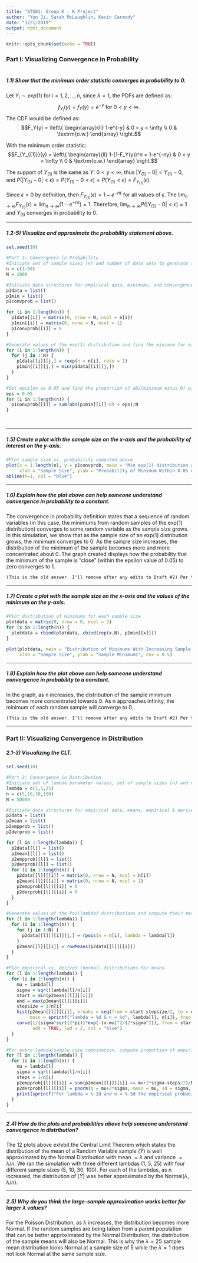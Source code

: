 ```yaml
---
title: "ST501: Group K - R Project"
author: "Yun Ji, Sarah McLaughlin, Kevin Carmody"
date: "12/1/2019"
output: html_document
---
```


```r
knitr::opts_chunk$set(echo = TRUE)
```

### Part I: Visualizing Convergence in Probability 
#
##### 1.1) Show that the minimum order statistic converges in probability to 0. 


Let $Y_i \sim exp(1)$ for $i = 1,2,...,n$, since $\lambda=1$, the PDFs are defined as: 
$$f_{Y_i}(y) = f_{Y}(y) = e^{-y} \textrm{ for } 0 < y < \infty.$$
The CDF would be defined as: 
$$F_Y(y) = \left\{
                \begin{array}{ll}
                  1-e^{-y} & 0 < y < \infty  \\
                  0 & \textrm{o.w.}
                \end{array}
              \right.$$
              
With the minimum order statistic:
$$F_{Y_{(1)}}(y) = \left\{
                \begin{array}{ll}
                  1-(1-F_Y(y))^n = 1-e^{-ny} & 0 < y < \infty  \\
                  0 & \textrm{o.w.}
                \end{array}
              \right.$$


The support of $Y_{(1)}$ is the same as $Y$: $0 < y < \infty$, thus $| Y_{(1)} - 0 | = Y_{(1)} - 0$, and $P(|Y_{(1)} - 0| < \epsilon)=P(Y_{(1)} - 0 < \epsilon) = P(Y_{(1)} < \epsilon) = F_{Y_{(1)}}(\epsilon)$.

Since $\epsilon > 0$ by definition, then $F_{Y_{(1)}}(\epsilon) = 1 - e^{-n\epsilon}$ for all values of $\epsilon$. The $\lim_{n\to\infty} F_{Y_{(1)}}(\epsilon) = \lim_{n\to\infty}(1 - e^{-n\epsilon}) = 1$. Therefore, $\lim_{n\to\infty} P(|Y_{(1)} - 0| < \epsilon) = 1$ and $Y_{(1)}$ converges in probability to $0$.

***
##### 1.2-5) Visualize and approximate the probability statement above. 

```r
set.seed(10)

#Part 1: Convergence in Probability
#Initiate set of sample sizes (n) and number of data sets to generate for each sample size (N)
n = c(1:50)
N = 1000

#Initiate data structures for empirical data, minimums, and convergence probabilities
p1data = list()
p1min = list()
p1convprob = list()

for (i in 1:length(n)) {
  p1data[[i]] = matrix(0, nrow = N, ncol = n[i])
  p1min[[i]] = matrix(0, nrow = N, ncol = 1)
  p1convprob[[i]] = 0
}

#Generate values of the exp(1) distribution and find the minimum for each sample
for (i in 1:length(n)) {
  for (j in 1:N) {
    p1data[[i]][j,] = rexp(n = n[i], rate = 1)
    p1min[[i]][j,] = min(p1data[[i]][j,])
  }
}

#Set epsilon as 0.05 and find the proportion of abs(minimum minus 0) within this epsilon for sample sizes 1 thru 50
eps = 0.05
for (i in 1:length(n)) {
  p1convprob[[i]] = sum(abs(p1min[[i]]-0) < eps)/N
}




```


***
##### 1.5) Create a plot with the sample size on the x-axis and the probability of interest on the y-axis. 


```r

#Plot sample size vs. probability computed above
plot(x = 1:length(n), y = p1convprob, main = "Min exp(1) distribution approaches 0 as n increases.",
     xlab = "Sample Size", ylab = "Probability of Minimum Within 0.05 of Zero", ylim = c(0.0, 1.1), cex = 0.5)
abline(h=1, col = "blue")


```

***
##### 1.6) Explain how the plot above can help someone understand convergence in probability to a constant.

The convergence in probability definition states that a sequence of random variables (in this case, the minimums from random samples of the exp(1) distribution) converges to some random variable as the sample size grows. In this simulation, we show that as the sample size of an exp(1) distribution grows, the minimum converges to 0. As the sample size increases, the distribution of the minimum of the sample becomes more and more concentrated about 0. The graph created displays how the probability that the minimum of the sample is "close" (within the epsilon value of 0.05) to zero converges to 1. 

```md
(This is the old answer. I'll remove after any edits to Draft #2) Per the plot, we see that as the sample size increases, the probability of being within the 0.05 boundary increases. If the sample size were to continue to increase, we'd get closer and closer values to 1. Thus, it illustrates that as our sample size increases, so does the probability and if we were to increase to infinity the probability would converge to 1.
```


***
##### 1.7) Create a plot with the sample size on the x-axis and the values of the minimum on the y-axis. 


```r


#Plot distribution of minimums for each sample size
plotdata = matrix(0, nrow = 0, ncol = 2)
for (x in 1:length(n)) {
  plotdata = rbind(plotdata, cbind(rep(x,N), p1min[[x]]))
}

plot(plotdata, main = "Distribution of Minimums With Increasing Sample Size",
     xlab = "Sample Size", ylab = "Sample Minimums", cex = 0.5)


```

***
##### 1.8) Explain how the plot above can help someone understand convergence in probability to a constant.
In the graph, as n increases, the distribution of the sample minimum becomes more concentrated towards 0. As n approaches infinity, the minimum of each random sample will converge to 0. 


```md
(This is the old answer. I'll remove after any edits to Draft #2) Per the plot, we see that as the sample size increases, the our minimums become less and less dispersed. As we continue increasing the sample size the upper bound continues to decrease, ultimately converging to 0, should n increase to infinity.
```


***
### Part II: Visualizing Convergence in Distribution 
##### 2.1-3) Visualizing the CLT. 

```r

set.seed(10)

#Part 2: Convergence in Distribution
#Initiate set of lambda parameter values, set of sample sizes (n) and number of data sets to generate for each combination of lambda and sample size (N)
lambda = c(1,5,25)
n = c(5,10,30,100)
N = 50000

#Initiate data structures for empirical data, means, empirical & derived probabilities
p2data = list()
p2mean = list()
p2empprob = list()
p2derprob = list()

for (l in 1:length(lambda)) {
  p2data[[l]] = list()
  p2mean[[l]] = list()
  p2empprob[[l]] = list()
  p2derprob[[l]] = list()
  for (i in 1:length(n)) {
    p2data[[l]][[i]] = matrix(0, nrow = N, ncol = n[i])
    p2mean[[l]][[i]] = matrix(0, nrow = N, ncol = 1)
    p2empprob[[l]][[i]] = 0
    p2derprob[[l]][[i]] = 0
  }
}

#Generate values of the Poi(lambda) distributions and compute their means for every combination of lambda and sample size
for (l in 1:length(lambda)) {
  for (i in 1:length(n)) {
    for (j in 1:N) {
      p2data[[l]][[i]][j,] = rpois(n = n[i], lambda = lambda[l])
    }
    p2mean[[l]][[i]] = rowMeans(p2data[[l]][[i]])
  }
}

#Plot empirical vs. derived (normal) distributions for means
for (l in 1:length(lambda)) {
  for (i in 1:length(n)) {
    mu = lambda[l]
    sigma = sqrt(lambda[l]/n[i])
    start = min(p2mean[[l]][[i]])
    end = max(p2mean[[l]][[i]])
    stepsize = 1/n[i]
    hist(p2mean[[l]][[i]], breaks = seq(from = start-stepsize/2, to = end+stepsize/2, by = stepsize), 
         main = sprintf("lambda = %d & n = %d", lambda[l], n[i]), freq = FALSE, xlab = "Sample Mean")
    curve(1/(sigma*sqrt(2*pi))*exp(-(x-mu)^2/(2*sigma^2)), from = start-stepsize/2, to = end+stepsize/2, 
          add = TRUE, lwd = 2, col = "blue")
  }
}

#For every lambda/sample size combination, compute proportion of empirical means greater than or equal to lambda+2*sqrt(lambda/n) and compare to normal probability
for (l in 1:length(lambda)) {
  for (i in 1:length(n)) {
    mu = lambda[l]
    sigma = sqrt(lambda[l]/n[i])
    steps = 1/n[i]
    p2empprob[[l]][[i]] = sum(p2mean[[l]][[i]] >= mu+2*sigma-steps/2)/N
    p2derprob[[l]][[i]] = pnorm(q = mu+2*sigma, mean = mu, sd = sigma, lower.tail = FALSE)
    print(sprintf("For lambda = %-2d and n = %-3d the empirical probability is %-1.5f and the normal probability is %-1.5f", lambda[l], n[i], p2empprob[[l]][[i]], p2derprob[[l]][[i]]))
  }
}


```

***
##### 2.4) How do the plots and probabilities above help someone understand convergence in distribution?
The 12 plots above exhibit the Central Limit Theorem which states the distribution of the mean of a Random Variable sample ($\bar Y$) is well approximated by the Normal Distribution with mean $= \lambda$ and variance $= \lambda/n$. We ran the simulation with three different lambdas (1, 5, 25) with four different sample sizes (5, 10, 30, 100). For each of the lambdas, as n increased, the distribution of ($\bar Y$) was better approximated by the Normal($\lambda$, $\lambda/n$). 

***
##### 2.5) Why do you think the large-sample approximation works better for larger $\lambda$ values?
For the Poisson Distribution, as $\lambda$ increases, the distribution becomes more Normal. If the random samples are being taken from a parent population that can be better approximated by the Normal Distribution, the distribution of the sample means will also be Normal. This is why the $\lambda=25$ sample mean distribution looks Normal at a sample size of 5 while the $\lambda=1$ does not look Normal at the same sample size. 



